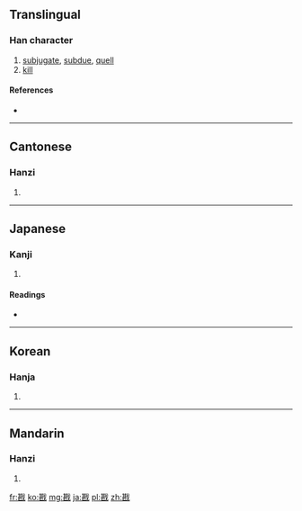 ==Translingual==

===Han character===
{{Han char|rn=62|rad=戈|as=09|sn=13|four=4375<sub>0</sub>|canj=廿女戈 (TVI)}}

# [[subjugate]], [[subdue]], [[quell]]
# [[kill]]

====References====
* {{Han ref|kx=0413.170|dkj=11616|dj=0756.110|hdz=21408.110|uh=6221|ud=25121|bh=B760|bd=46944}}

----

==Cantonese==

===Hanzi===
{{yue-hanzi|jyut=|y=ham1}}

# {{defn|Cantonese|sort=戈09}}

----

==Japanese==

===Kanji===
{{ja-kanji|grade=|rs=戈09}}

# {{defn|Japanese|sort=戈09}}

====Readings====
* {{ja-readings|on=[[かん]] (kan), [[ちん]] (chin)|kun=[[かつ]] (katsu)}}

----

==Korean==

===Hanja===
{{ko-hanja|hangeul=감|eumhun=|rv=gam|mr=kam|y=kam}}

# {{defn|Korean|sort=戈09}}

----

==Mandarin==

===Hanzi===
{{cmn-hanzi|pin=[[kān]] ([[kan1]])|wg=k'an<sup>1</sup>}}

# {{defn|Mandarin|sort=戈09}}

[[fr:戡]]
[[ko:戡]]
[[mg:戡]]
[[ja:戡]]
[[pl:戡]]
[[zh:戡]]